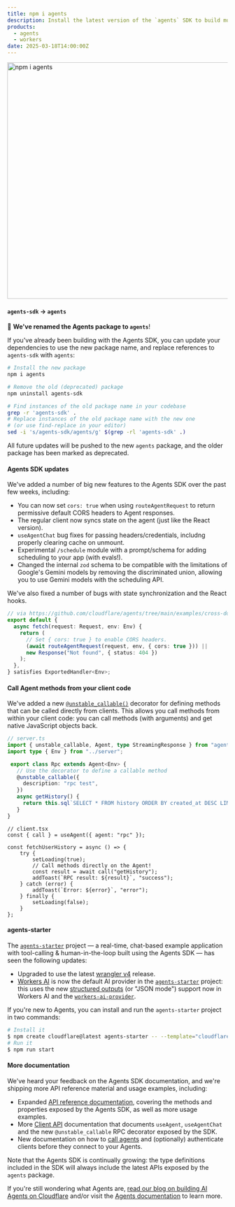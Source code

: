 ```yaml
---
title: npm i agents
description: Install the latest version of the `agents` SDK to build multi-agent applications, use the new RPC API, and visit the latest documentation updates.
products:
  - agents
  - workers
date: 2025-03-18T14:00:00Z
---
```



<Image src={npmAgentsAnimated} alt="npm i agents" width="1000" height="541" />

#### `agents-sdk` -> `agents` <Badge text="Updated" variant="tip" size="small" />

📝 **We've renamed the Agents package to `agents`**!

If you've already been building with the Agents SDK, you can update your dependencies to use the new package name, and replace references to `agents-sdk` with `agents`:

```sh
# Install the new package
npm i agents
```

```sh
# Remove the old (deprecated) package
npm uninstall agents-sdk

# Find instances of the old package name in your codebase
grep -r 'agents-sdk' .
# Replace instances of the old package name with the new one
# (or use find-replace in your editor)
sed -i 's/agents-sdk/agents/g' $(grep -rl 'agents-sdk' .)
```

All future updates will be pushed to the new `agents` package, and the older package has been marked as deprecated.

#### Agents SDK updates <Badge text="New" variant="tip" size="small" />

We've added a number of big new features to the Agents SDK over the past few weeks, including:

- You can now set `cors: true` when using `routeAgentRequest` to return permissive default CORS headers to Agent responses.
- The regular client now syncs state on the agent (just like the React version).
- `useAgentChat` bug fixes for passing headers/credentials, includng properly clearing cache on unmount.
- Experimental `/schedule` module with a prompt/schema for adding scheduling to your app (with evals!).
- Changed the internal `zod` schema to be compatible with the limitations of Google's Gemini models by removing the discriminated union, allowing you to use Gemini models with the scheduling API.

We've also fixed a number of bugs with state synchronization and the React hooks.

<TypeScriptExample>

```ts
// via https://github.com/cloudflare/agents/tree/main/examples/cross-domain
export default {
  async fetch(request: Request, env: Env) {
    return (
      // Set { cors: true } to enable CORS headers.
      (await routeAgentRequest(request, env, { cors: true })) ||
      new Response("Not found", { status: 404 })
    );
  },
} satisfies ExportedHandler<Env>;
```

</TypeScriptExample>

#### Call Agent methods from your client code <Badge text="New" variant="tip" size="small" />

We've added a new [`@unstable_callable()`](/agents/api-reference/agents-api/) decorator for defining methods that can be called directly from clients. This allows you call methods from within your client code: you can call methods (with arguments) and get native JavaScript objects back.

<TypeScriptExample>

```ts
// server.ts
import { unstable_callable, Agent, type StreamingResponse } from "agents";
import type { Env } from "../server";

 export class Rpc extends Agent<Env> {
   // Use the decorator to define a callable method
   @unstable_callable({
     description: "rpc test",
   })
   async getHistory() {
     return this.sql`SELECT * FROM history ORDER BY created_at DESC LIMIT 10`;
   }
}
```
```tsx
// client.tsx
const { call } = useAgent({ agent: "rpc" });

const fetchUserHistory = async () => {
    try {
        setLoading(true);
        // Call methods directly on the Agent!
        const result = await call("getHistory");
        addToast(`RPC result: ${result}`, "success");
    } catch (error) {
        addToast(`Error: ${error}`, "error");
    } finally {
        setLoading(false);
    }
};
```

</TypeScriptExample>

#### agents-starter <Badge text="Updated" variant="tip" size="small" />

The [`agents-starter`](https://github.com/cloudflare/agents-starter) project — a real-time, chat-based example application with tool-calling & human-in-the-loop built using the Agents SDK — has seen the following updates:

- Upgraded to use the latest [wrangler v4](/changelog/2025-03-13-wrangler-v4/) release.
- [Workers AI](/workers-ai/) is now the default AI provider in the [`agents-starter`](https://github.com/cloudflare/agents-starter) project: this uses the new [structured outputs](/changelog/2025-02-25-json-mode/) (or "JSON mode") support now in Workers AI and the [`workers-ai-provider`](https://sdk.vercel.ai/providers/community-providers/cloudflare-workers-ai#generateobject).

If you're new to Agents, you can install and run the `agents-starter` project in two commands:

```sh
# Install it
$ npm create cloudflare@latest agents-starter -- --template="cloudflare/agents-starter"
# Run it
$ npm run start
```

#### More documentation <Badge text="Updated" variant="tip" size="small" />

We've heard your feedback on the Agents SDK documentation, and we're shipping more API reference material and usage examples, including:

- Expanded [API reference documentation](/agents/api-reference/), covering the methods and properties exposed by the Agents SDK, as well as more usage examples.
- More [Client API](/agents/api-reference/agents-api/#client-api) documentation that documents `useAgent`, `useAgentChat` and the new `@unstable_callable` RPC decorator exposed by the SDK.
- New documentation on how to [call agents](/agents/api-reference/calling-agents/) and (optionally) authenticate clients before they connect to your Agents.

Note that the Agents SDK is continually growing: the type definitions included in the SDK will always include the latest APIs exposed by the `agents` package.

If you're still wondering what Agents are, [read our blog on building AI Agents on Cloudflare](https://blog.cloudflare.com/build-ai-agents-on-cloudflare/) and/or visit the [Agents documentation](/agents/) to learn more.
